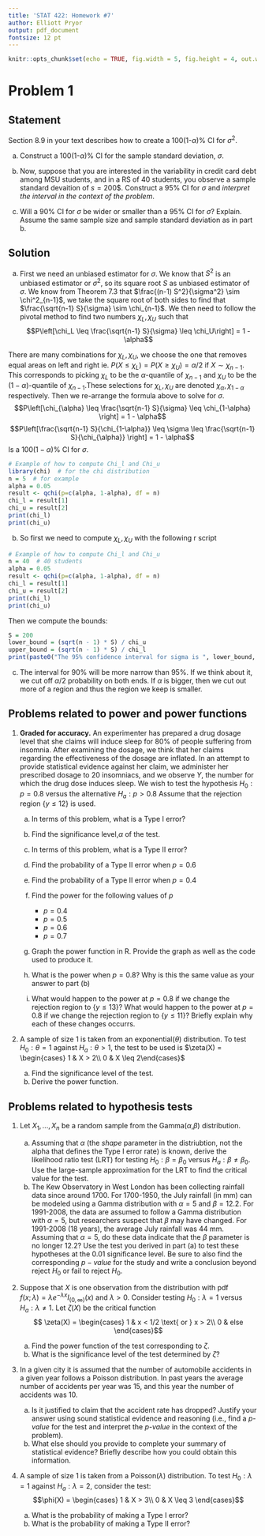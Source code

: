 ```yaml
---
title: 'STAT 422: Homework #7'
author: Elliott Pryor
output: pdf_document
fontsize: 12 pt
---
```


```r
knitr::opts_chunk$set(echo = TRUE, fig.width = 5, fig.height = 4, out.width = "0.45\\linewidth", fig.align = "center")
```


# Problem 1
## Statement
Section 8.9 in your text describes how to create a 100(1-$\alpha$)% CI for $\sigma^2$.

a. Construct a 100(1-$\alpha$)% CI for the sample standard deviation, $\sigma$. 
    
b. Now, suppose that you are interested in the variability in credit card debt among MSU students, and in a RS of 40 students, you observe a sample standard devaition of $s = 200\$$. Construct a 95% CI for $\sigma$ and _interpret the interval in the context of the problem_. 
    
c. Will a 90% CI for $\sigma$ be wider or smaller than a 95% CI for $\sigma$? Explain. Assume the same sample size and sample standard deviation as in part b.

## Solution
a. First we need an unbiased estimator for $\sigma$. 
We know that $S^2$ is an unbiased estimator or $\sigma^2$, so its square root $S$ as unbiased estimator of $\sigma$. 
We know from Theorem 7.3 that $\frac{(n-1) S^2}{\sigma^2} \sim \chi^2_{n-1}$,
we take the square root of both sides to find that $\frac{\sqrt{n-1} S}{\sigma} \sim \chi_{n-1}$. 
We then need to follow the pivotal method to find two numbers $\chi_L, \chi_U$ such that 
$$P\left[\chi_L \leq \frac{\sqrt{n-1} S}{\sigma} \leq \chi_U\right] = 1 - \alpha$$

There are many combinations for $\chi_L, \chi_U$, we choose the one that removes equal areas on left and right ie. 
$P(X \leq \chi_L) = P(X \geq \chi_U) = \alpha/2$ if $X \sim \chi_{n-1}$. 
This corresponds to picking $\chi_L$ to be the $\alpha$-quantile of $\chi_{n-1}$ and $\chi_U$ to be the $(1-\alpha)$-quantile of $\chi_{n-1}$.These selections for $\chi_L, \chi_U$ are denoted $\chi_{\alpha}, \chi_{1-\alpha}$ respectively. 
Then we re-arrange the formula above to solve for $\sigma$.
$$P\left[\chi_{\alpha} \leq \frac{\sqrt{n-1} S}{\sigma} \leq \chi_{1-\alpha} \right] = 1 - \alpha$$
$$P\left[\frac{\sqrt{n-1} S}{\chi_{1-\alpha}} \leq \sigma \leq \frac{\sqrt{n-1} S}{\chi_{\alpha}} \right] = 1 - \alpha$$
Is a $100(1-\alpha)$% CI for $\sigma$.

```r
# Example of how to compute Chi_l and Chi_u
library(chi)  # for the chi distribution
n = 5  # for example
alpha = 0.05
result <- qchi(p=c(alpha, 1-alpha), df = n)
chi_l = result[1]
chi_u = result[2]
print(chi_l)
print(chi_u)
```

b. So first we need to compute $\chi_L, \chi_U$ with the following r script

```r
# Example of how to compute Chi_l and Chi_u
n = 40  # 40 students
alpha = 0.05
result <- qchi(p=c(alpha, 1-alpha), df = n)
chi_l = result[1]
chi_u = result[2]
print(chi_l)
print(chi_u)
```

Then we compute the bounds:
```r

S = 200
lower_bound = (sqrt(n - 1) * S) / chi_u
upper_bound = (sqrt(n - 1) * S) / chi_l
print(paste0("The 95% confidence interval for sigma is ", lower_bound, " <= sigma <= ", upper_bound))
```


c. The interval for 90% will be more narrow than 95%. If we think about it, we cut off $\alpha/2$ probability on both ends. If $\alpha$ is bigger, then we cut out more of a region and thus the region we keep is smaller. 

## Problems related to power and power functions 

1. **Graded for accuracy.** An experimenter has prepared a drug dosage level that she claims will induce sleep for 80% of people suffering from insomnia. After examining the dosage, we think that her claims regarding the effectiveness of the dosage are inflated. In an attempt to provide statistical evidence against her claim, we administer her prescribed dosage to 20 insomniacs, and we observe $Y$, the number for which the drug dose induces sleep. We wish to test the hypothesis $H_0: p = 0.8$ versus the alternative $H_a: p > 0.8$ Assume that the rejection region $\{y \leq 12 \}$ is used.  

    a. In terms of this problem, what is a Type I error? 
    b. Find the significance level,$\alpha$ of the test.
    c. In terms of this problem, what is a Type II error?
    d. Find the probability of a Type II error when $p = 0.6$
    e. Find the probability of a Type II error when $p = 0.4$
    f. Find the power for the following values of $p$ 
    
        - $p = 0.4$
        - $p = 0.5$
        - $p = 0.6$
        - $p = 0.7$
    
    g. Graph the power function in R. Provide the graph as well as the code used to produce it.
    h. What is the power when $p = 0.8$? Why is this the same value as your answer to part (b)
    i. What would happen to the power at $p=0.8$ if we change the rejection region to $\{y \leq 13\}$? What would happen to the power at $p=0.8$ if we change the rejection region to $\{y \leq 11\}$? Briefly explain why each of these changes occurrs. 
    
2.	A sample of size 1 is taken from an exponential($\theta$) distribution. To test $H_0: \theta = 1$ against $H_a: \theta > 1$, the test to be used is $\zeta(X) =  \begin{cases} 1 & X > 2\\ 0 & X \leq 2\end{cases}$

    a. Find the significance level of the test.
    b. Derive the power function. 
    
## Problems related to hypothesis tests 

1. Let $X_1,...,X_n$ be a random sample from the Gamma($\alpha$,$\beta$) distribution.

    a. Assuming that $\alpha$ (the _shape_ parameter in the distriubtion, not the alpha that defines the Type I error rate) is known, derive the likelihood ratio test (LRT) for testing $H_0: \beta= \beta_0$ versus $H_a: \beta \neq \beta_0$. Use the large-sample approximation for the LRT to find the critical value for the test.
    b. The Kew Observatory in West London has been collecting rainfall data since around 1700. For 1700-1950, the July rainfall (in mm) can be modeled using a Gamma distribution with $\alpha = 5$ and $\beta = 12.2$. For 1991-2008, the data are assumed to follow a Gamma distribution with $\alpha = 5$, but researchers suspect that $\beta$ may have changed. For 1991-2008 (18 years), the average July rainfall was 44 mm. Assuming that $\alpha = 5$, do these data indicate that the $\beta$ parameter is no longer 12.2? Use the test you derived in part (a) to test these hypotheses at the 0.01 significance level. Be sure to also find the corresponding $p-value$ for the study and write a conclusion beyond reject $H_0$ or fail to reject $H_0$. 

2. Suppose that $X$ is one observation from the distribution with pdf     
$\displaystyle f(x;\lambda) = \lambda e^{-\lambda x}I_{(0,\infty)}(x)$ and $\lambda > 0$. 
Consider testing $H_0: \lambda = 1$ versus $H_a: \lambda \neq 1$. Let $\zeta(X)$ be the critical function $$ \zeta(X) = \begin{cases} 1 & x < 1/2 \text{ or } x > 2\\ 0 & else \end{cases}$$ 

    a. Find the power function of the test corresponding to $\zeta$.
    b. What is the significance level of the test determined by $\zeta$?
    
3. In a given city it is assumed that the number of automobile accidents in a given year follows a Poisson distribution. In past years the average number of accidents per year was 15, and this year the number of accidents was 10. 

    a. Is it justified to claim that the accident rate has dropped? Justify your answer using sound statistical evidence and reasoning (i.e., find a _p-value_ for the test and interpret the _p-value_ in the context of the problem). 
    b. What else should you provide to complete your summary of statistical evidence? Briefly describe how you could obtain this information. 
    
3. A sample of size 1 is taken from a Poisson($\lambda$) distribution. To test $H_0: \lambda = 1$ against $H_a: \lambda = 2$, consider the test: $$\phi(X) = \begin{cases} 1 & X > 3\\ 0 & X \leq 3 \end{cases}$$    

    a. What is the probability of making a Type I error?
    a. What is the probability of making a Type II error?
    
